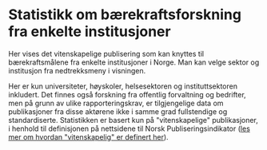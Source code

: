 
# Statistikk om bærekraftsforskning fra enkelte institusjoner

Her vises det vitenskapelige publisering som kan knyttes til bærekraftsmålene fra enkelte institusjoner i Norge. Man kan velge sektor og institusjon fra 
nedtrekksmeny i visningen.

Her er kun universiteter, høyskoler, helsesektoren og instituttsektoren inkludert. Det finnes også forskning fra offentlig forvaltning og
bedrifter, men på grunn av ulike rapporteringskrav, er tilgjengelige data om publikasjoner fra disse aktørene ikke i samme grad fullstendige og standardiserte. 
Statistikken er basert kun på "vitenskapelige" publikasjoner, i henhold til definisjonen på nettsidene til Norsk Publiseringsindikator 
([les mer om hvordan "vitenskapelig" er definert her](/hjelp/sokehjelp#vitenskapelig-nvi)).

<Tableau 
  hostUrl='https://rapport-dv.uhad.no/t/DUCT/views/SDG_statistics_2023-11/DBantallinstNO' 
  height='680'
  toolbar='bottom'
/>
